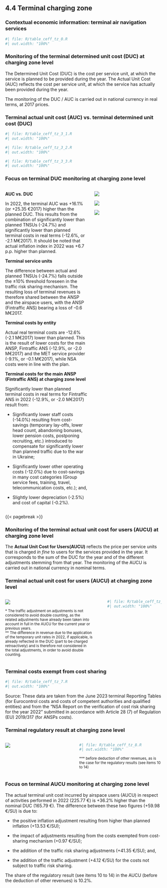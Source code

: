 ## 4.4 Terminal charging zone
### Contextual economic information: terminal air navigation services

```{r}
#| file: R/table_ceff_tz_0.R
#| out.width: "100%"
```  


### Monitoring of the terminal determined unit cost (DUC) at charging zone level
  The Determined Unit Cost (DUC) is the cost per service unit, at which the service is planned to be provided during the year. The Actual Unit Cost (AUC) reflects the cost per service unit, at which the service has actually been provided during the year.

The monitoring of the DUC / AUC is carried out in national currency in real terms, at 2017 prices.

### Terminal actual unit cost (AUC) vs. terminal determined unit cost (DUC)

```{r}
#| file: R/table_ceff_tz_3_1.R
#| out.width: "100%"
```  
```{r}
#| file: R/table_ceff_tz_3_2.R
#| out.width: "100%"
```
```{r}
#| file: R/table_ceff_tz_3_3.R
#| out.width: "100%"
```  



### Focus on terminal DUC monitoring at charging zone level
  
:::: {.columns}
  
::: {.column width="55%"}
  
<p style="margin-bottom: 0rem;">**AUC vs. DUC**</p>

In 2022, the terminal AUC was +16.1% (or +25.35 €2017) higher than the planned DUC. This results from the combination of significantly lower than planned TNSUs (-24.7%) and significantly lower than planned terminal costs in real terms (-12.6%, or -2.1 M€2017). It should be noted that actual inflation index in 2022 was +6.7 p.p. higher than planned.

<p style="margin-bottom: 0rem;">**Terminal service units**</p>

The difference between actual and planned TNSUs (-24.7%) falls outside the ±10% threshold foreseen in the traffic risk sharing mechanism. The resulting loss of terminal revenues is therefore shared between the ANSP and the airspace users, with the ANSP (Fintraffic ANS) bearing a loss of -0.6 M€2017.

<p style="margin-bottom: 0rem;">**Terminal costs by entity**</p>

Actual real terminal costs are -12.6% (-2.1 M€2017) lower than planned. This is the result of lower costs for the main ANSP, Fintraffic ANS (-12.9%, or -2.0 M€2017) and the MET service provider (-9.1%, or -0.1 M€2017), while NSA costs were in line with the plan.

<p style="margin-bottom: 0rem;">**Terminal costs for the main ANSP (Fintraffic ANS) at charging zone level**</p>

Significantly lower than planned terminal costs in real terms for Fintraffic ANS in 2022 (-12.9%, or -2.0 M€2017) result from:
- Significantly lower staff costs (-14.0%) resulting from cost-savings (temporary lay-offs, lower head count, abandoning bonuses, lower pension costs, postponing recruiting, etc.) introduced to compensate for significantly lower than planned traffic due to the war in Ukraine;
- Significantly lower other operating costs (-12.0%) due to cost-savings in many cost categories (Group service fees, training, travel, telecommunication costs, etc.); and,
- Slightly lower depreciation (-2.5%) and cost of capital (-0.2%).


:::
  
::: {.column width="45%"}
![](images/2022/Finland/5_TRM_3.png)

![](images/2022/Finland/5_TRM_1.png)


![](images/2022/Finland/5_TRM_2.png)
:::
  
::::

{{< pagebreak >}}

### Monitoring of the terminal actual unit cost for users (AUCU) at charging zone level
The **Actual Unit Cost for Users(AUCU)** reflects the price per service units that is charged *in fine* to users for the services provided in the year. It corresponds to the sum of the DUC for the year and of the different adjustments stemming from that year.
The monitoring of the AUCU is carried out in national currency in nominal terms.


### Terminal actual unit cost for users (AUCU) at charging zone level
  
:::: {.columns}
  
::: {.column width="61%"}

![](images/2022/Finland/6_TRM_1.png)

<small>* The traffic adjustment on adjustments is not considered to avoid double counting, as the related adjustments have already been taken into account in full in the AUCU for the current year or previous years.</small><br><small>** The difference in revenue due to the application of the temporary unit rates in 2022, if applicable, is already reflected in the DUC (part to be charged retroactively) and is therefore not considered in the total adjustments, in order to avoid double counting.</small>

:::

::: {.column width="1%"}
:::

::: {.column width="38%"}

```{r}
#| file: R/table_ceff_tz_6.R
#| out.width: "100%"
```  
:::

::::


### Terminal costs exempt from cost sharing

```{r}
#| file: R/table_ceff_tz_7.R
#| out.width: "100%"
```  
Source: These data are taken from the June 2023 terminal Reporting Tables (for Eurocontrol costs and costs of competent authorities and qualified entities) and from the “NSA Report on the verification of cost risk sharing for the year 2022” submitted in accordance with Article 28 (7) of Regulation (EU) 2019/317 (for ANSPs costs).										



### Terminal regulatory result at charging zone level

:::: {.columns}
  
::: {.column width="45%"}

![](images/2022/Finland/6_TRM_2.png)

:::

::: {.column width="55%"}

```{r}
#| file: R/table_ceff_tz_8.R
#| out.width: "100%"
```

<small>*** before deduction of other revenues, as is the case for the regulatory results (see items 10 to 14)</small>
:::

::::


### Focus on terminal AUCU monitoring at charging zone level
The actual terminal unit cost incurred by airspace users (AUCU) in respect of activities performed in 2022 (225.77 €) is +36.2% higher than the nominal DUC (165.79 €). The difference between these two figures (+59.98 €/SU) is due to:
- the positive inflation adjustment resulting from higher than planned inflation (+13.53 €/SU);
- the impact of adjustments resulting from the costs exempted from cost-sharing mechanism (+0.97 €/SU);
- the addition of the traffic risk sharing adjustments (+41.35 €/SU); and,
- the addition of the traffic adjustment (+4.12 €/SU) for the costs not subject to traffic risk sharing.
The share of the regulatory result (see items 10 to 14) in the AUCU (before the deduction of other revenues) is 10.2%.